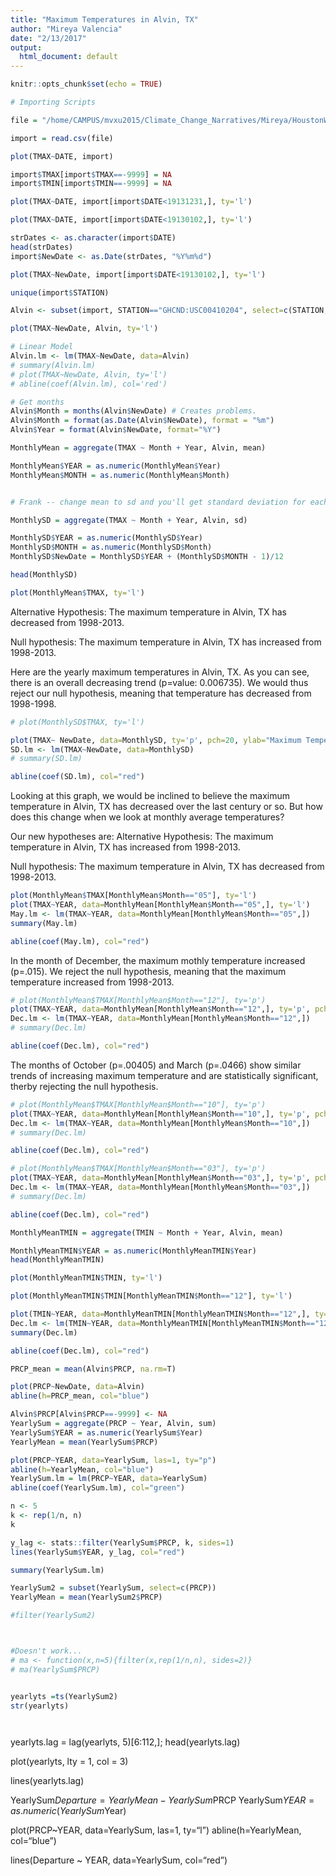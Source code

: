 ```yaml
---
title: "Maximum Temperatures in Alvin, TX"
author: "Mireya Valencia"
date: "2/13/2017"
output:
  html_document: default
---
```


```r
knitr::opts_chunk$set(echo = TRUE)
```



```r
# Importing Scripts

file = "/home/CAMPUS/mvxu2015/Climate_Change_Narratives/Mireya/HoustonWeather.csv"

import = read.csv(file)
```



```r
plot(TMAX~DATE, import)
```


```r
import$TMAX[import$TMAX==-9999] = NA
import$TMIN[import$TMIN==-9999] = NA
```


```r
plot(TMAX~DATE, import[import$DATE<19131231,], ty='l')
```



```r
plot(TMAX~DATE, import[import$DATE<19130102,], ty='l')
```





```r
strDates <- as.character(import$DATE)
head(strDates)
import$NewDate <- as.Date(strDates, "%Y%m%d")
```


```r
plot(TMAX~NewDate, import[import$DATE<19130102,], ty='l')
```



```r
unique(import$STATION)
```



```r
Alvin <- subset(import, STATION=="GHCND:USC00410204", select=c(STATION, DATE, NewDate, TMIN, TMAX, PRCP))
```


```r
plot(TMAX~NewDate, Alvin, ty='l')
```



```r
# Linear Model
Alvin.lm <- lm(TMAX~NewDate, data=Alvin)
# summary(Alvin.lm)
# plot(TMAX~NewDate, Alvin, ty='l')
# abline(coef(Alvin.lm), col='red')
```




```r
# Get months
Alvin$Month = months(Alvin$NewDate) # Creates problems.
Alvin$Month = format(as.Date(Alvin$NewDate), format = "%m")
Alvin$Year = format(Alvin$NewDate, format="%Y")
```

```r
MonthlyMean = aggregate(TMAX ~ Month + Year, Alvin, mean)

MonthlyMean$YEAR = as.numeric(MonthlyMean$Year)
MonthlyMean$MONTH = as.numeric(MonthlyMean$Month)


# Frank -- change mean to sd and you'll get standard deviation for each month/year.

MonthlySD = aggregate(TMAX ~ Month + Year, Alvin, sd)

MonthlySD$YEAR = as.numeric(MonthlySD$Year)
MonthlySD$MONTH = as.numeric(MonthlySD$Month)
MonthlySD$NewDate = MonthlySD$YEAR + (MonthlySD$MONTH - 1)/12

head(MonthlySD)
```


```r
plot(MonthlyMean$TMAX, ty='l')

```
Alternative Hypothesis: The maximum temperature in Alvin, TX has decreased from 1998-2013.

Null hypothesis: The maximum temperature in Alvin, TX has increased from 1998-2013. 

Here are the yearly maximum temperatures in Alvin, TX. As you can see, there is an overall decreasing trend (p=value: 0.006735). We would thus reject our null hypothesis, meaning that temperature has decreased from 1998-1998. 
```r
# plot(MonthlySD$TMAX, ty='l')

plot(TMAX~ NewDate, data=MonthlySD, ty='p', pch=20, ylab="Maximum Temperature", xlab= "Year")
SD.lm <- lm(TMAX~NewDate, data=MonthlySD)
# summary(SD.lm)

abline(coef(SD.lm), col="red")

```
Looking at this graph, we would be inclined to believe the maximum temperature in Alvin, TX has decreased over the last century or so. But how does this change when we look at monthly average temperatures?

Our new hypotheses are:
Alternative Hypothesis: The maximum temperature in Alvin, TX has increased from 1998-2013.

Null hypothesis: The maximum temperature in Alvin, TX has decreased from 1998-2013. 

```r
plot(MonthlyMean$TMAX[MonthlyMean$Month=="05"], ty='l')
plot(TMAX~YEAR, data=MonthlyMean[MonthlyMean$Month=="05",], ty='l') 
May.lm <- lm(TMAX~YEAR, data=MonthlyMean[MonthlyMean$Month=="05",])
summary(May.lm)

abline(coef(May.lm), col="red")

```
In the month of December, the maximum mothly temperature increased (p=.015). We reject the null hypothesis, meaning that the maximum temperature increased from 1998-2013. 
```r
# plot(MonthlyMean$TMAX[MonthlyMean$Month=="12"], ty='p')
plot(TMAX~YEAR, data=MonthlyMean[MonthlyMean$Month=="12",], ty='p', pch=20, ylab="Maximum Temperature", xlab= "Year", main="December") 
Dec.lm <- lm(TMAX~YEAR, data=MonthlyMean[MonthlyMean$Month=="12",])
# summary(Dec.lm)

abline(coef(Dec.lm), col="red")

```
The months of October (p=.00405) and March (p=.0466) show similar trends of increasing maximum temperature and are statistically significant, therby rejecting the null hypothesis. 
```r
# plot(MonthlyMean$TMAX[MonthlyMean$Month=="10"], ty='p')
plot(TMAX~YEAR, data=MonthlyMean[MonthlyMean$Month=="10",], ty='p', pch=20, ylab="Maximum Temperature", xlab= "Year", main="October") 
Dec.lm <- lm(TMAX~YEAR, data=MonthlyMean[MonthlyMean$Month=="10",])
# summary(Dec.lm)

abline(coef(Dec.lm), col="red")

```


```r
# plot(MonthlyMean$TMAX[MonthlyMean$Month=="03"], ty='p')
plot(TMAX~YEAR, data=MonthlyMean[MonthlyMean$Month=="03",], ty='p', pch=20, ylab="Maximum Temperature", xlab= "Year", main="March") 
Dec.lm <- lm(TMAX~YEAR, data=MonthlyMean[MonthlyMean$Month=="03",])
# summary(Dec.lm)

abline(coef(Dec.lm), col="red")

```



```r
MonthlyMeanTMIN = aggregate(TMIN ~ Month + Year, Alvin, mean)

MonthlyMeanTMIN$YEAR = as.numeric(MonthlyMeanTMIN$Year)
head(MonthlyMeanTMIN)
```



```r
plot(MonthlyMeanTMIN$TMIN, ty='l')

plot(MonthlyMeanTMIN$TMIN[MonthlyMeanTMIN$Month=="12"], ty='l')

plot(TMIN~YEAR, data=MonthlyMeanTMIN[MonthlyMeanTMIN$Month=="12",], ty='l') 
Dec.lm <- lm(TMIN~YEAR, data=MonthlyMeanTMIN[MonthlyMeanTMIN$Month=="12",])
summary(Dec.lm)

abline(coef(Dec.lm), col="red")

```






```r
PRCP_mean = mean(Alvin$PRCP, na.rm=T)

plot(PRCP~NewDate, data=Alvin)
abline(h=PRCP_mean, col="blue")

```


```r
Alvin$PRCP[Alvin$PRCP==-9999] <- NA
YearlySum = aggregate(PRCP ~ Year, Alvin, sum)
YearlySum$YEAR = as.numeric(YearlySum$Year) 
YearlyMean = mean(YearlySum$PRCP)
```


```r
plot(PRCP~YEAR, data=YearlySum, las=1, ty="p")
abline(h=YearlyMean, col="blue")
YearlySum.lm = lm(PRCP~YEAR, data=YearlySum)
abline(coef(YearlySum.lm), col="green")

n <- 5
k <- rep(1/n, n)
k

y_lag <- stats::filter(YearlySum$PRCP, k, sides=1)
lines(YearlySum$YEAR, y_lag, col="red")
```


```r
summary(YearlySum.lm)
```


```r
YearlySum2 = subset(YearlySum, select=c(PRCP))
YearlyMean = mean(YearlySum2$PRCP)

#filter(YearlySum2)



#Doesn't work...
# ma <- function(x,n=5){filter(x,rep(1/n,n), sides=2)}
# ma(YearlySum$PRCP)  


yearlyts =ts(YearlySum2) 
str(yearlyts)




```
yearlyts.lag = lag(yearlyts, 5)[6:112,]; head(yearlyts.lag)

plot(yearlyts, lty = 1, col = 3)

lines(yearlyts.lag)

YearlySum$Departure = YearlyMean - YearlySum$PRCP
YearlySum$YEAR = as.numeric(YearlySum$Year)

plot(PRCP~YEAR, data=YearlySum, las=1, ty="l")
abline(h=YearlyMean, col="blue")

lines(Departure ~ YEAR, data=YearlySum, col="red")
